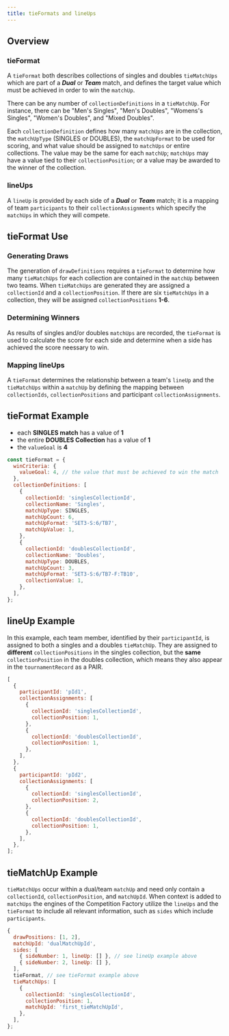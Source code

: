 ```yaml
---
title: tieFormats and lineUps
---
```


## Overview

### tieFormat

A `tieFormat` both describes collections of singles and doubles `tieMatchUps` which are part of a **_Dual_** or **_Team_** match,
and defines the target value which must be achieved in order to win the `matchUp`.

There can be any number of `collectionDefinitions` in a `tieMatchUp`.
For instance, there can be "Men's Singles", "Men's Doubles", "Womens's Singles", "Women's Doubles", and "Mixed Doubles".

Each `collectionDefinition` defines how many `matchUps` are in the collection, the `matchUpType` (SINGLES or DOUBLES), the `matchUpFormat` to be used for scoring, and what value should be assigned to `matchUps` or entire collections.
The value may be the same for each `matchUp`; `matchUps` may have a value tied to their `collectionPosition`;
or a value may be awarded to the winner of the collection.

### lineUps

A `lineUp` is provided by each side of a **_Dual_** or **_Team_** match;
it is a mapping of team `participants` to their `collectionAssignments` which specify the `matchUps` in which they will compete.

## tieFormat Use

### Generating Draws

The generation of `drawDefinitions` requires a `tieFormat` to determine how many `tieMatchUps` for each collection are contained in the `matchUp` between two teams.
When `tieMatchUps` are generated they are assigned a `collectionId` and a `collectionPosition`.
If there are six `tieMatchUps` in a collection, they will be assigned `collectionPositions` **1-6**.

### Determining Winners

As results of singles and/or doubles `matchUps` are recorded, the `tieFormat` is used to calculate the score for each side and determine when a side has achieved the score neessary to win.

### Mapping lineUps

A `tieFormat` determines the relationship between a team's `lineUp` and the `tieMatchUps` within a `matchUp` by defining the mapping between `collectionIds`, `collectionPositions` and participant `collectionAssignments`.

## tieFormat Example

- each **SINGLES match** has a value of **1**
- the entire **DOUBLES Collection** has a value of **1**
- the `valueGoal` is **4**

```js
const tieFormat = {
  winCriteria: {
    valueGoal: 4, // the value that must be achieved to win the match
  },
  collectionDefinitions: [
    {
      collectionId: 'singlesCollectionId',
      collectionName: 'Singles',
      matchUpType: SINGLES,
      matchUpCount: 6,
      matchUpFormat: 'SET3-S:6/TB7',
      matchUpValue: 1,
    },
    {
      collectionId: 'doublesCollectionId',
      collectionName: 'Doubles',
      matchUpType: DOUBLES,
      matchUpCount: 3,
      matchUpFormat: 'SET3-S:6/TB7-F:TB10',
      collectionValue: 1,
    },
  ],
};
```

## lineUp Example

In this example, each team member, identified by their `participantId`, is assigned to both a singles and a doubles `tieMatchUp`.
They are assigned to **different** `collectionPositions` in the singles collection, but the **same** `collectionPosition` in the doubles collection,
which means they also appear in the `tournamentRecord` as a PAIR.

```js
[
  {
    participantId: 'pId1',
    collectionAssignments: [
      {
        collectionId: 'singlesCollectionId',
        collectionPosition: 1,
      },
      {
        collectionId: 'doublesCollectionId',
        collectionPosition: 1,
      },
    ],
  },
  {
    participantId: 'pId2',
    collectionAssignments: [
      {
        collectionId: 'singlesCollectionId',
        collectionPosition: 2,
      },
      {
        collectionId: 'doublesCollectionId',
        collectionPosition: 1,
      },
    ],
  },
];
```

## tieMatchUp Example

`tieMatchUps` occur within a dual/team `matchUp` and need only contain a `collectionId`, `collectionPosition`, and `matchUpId`.
When context is added to `matchUps` the engines of the Competition Factory utilize the `lineUps` and the `tieFormat` to include all relevant information, such as `sides` which include `participants`.

```js
{
  drawPositions: [1, 2],
  matchUpId: 'dualMatchUpId',
  sides: [
    { sideNumber: 1, lineUp: [] }, // see lineUp example above
    { sideNumber: 2, lineUp: [] },
  ],
  tieFormat, // see tieFormat example above
  tieMatchUps: [
    {
      collectionId: 'singlesCollectionId',
      collectionPosition: 1,
      matchUpId: 'first_tieMatchUpId',
    },
  ],
};
```
